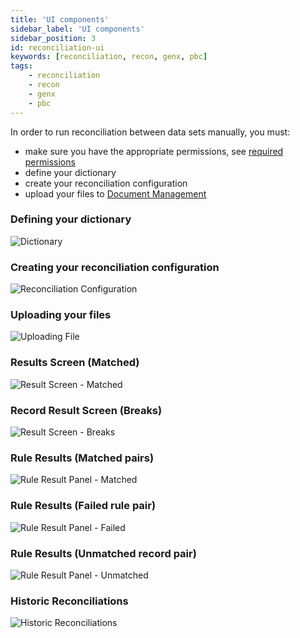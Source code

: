 ```yaml
---
title: 'UI components'
sidebar_label: 'UI components'
sidebar_position: 3
id: reconciliation-ui
keywords: [reconciliation, recon, genx, pbc]
tags:
    - reconciliation
    - recon
    - genx
    - pbc
---
```


In order to run reconciliation between data sets manually, you must:

- make sure you have the appropriate permissions, see [required permissions](/components/)
- define your dictionary
- create your reconciliation configuration
- upload your files to [Document Management](/components/doc-management/doc-management-introduction/)

### Defining your dictionary

![Dictionary](/img/pbc-reconciliation/ui/01_dictionary.png)

### Creating your reconciliation configuration

![Reconciliation Configuration](/img/pbc-reconciliation/ui/02_configuration.png)

### Uploading your files

![Uploading File](/img/pbc-reconciliation/ui/03_uploading-file.png)

### Results Screen (Matched)

![Result Screen - Matched](/img/pbc-reconciliation/ui/04_record-results-screen-matched.png)

### Record Result Screen (Breaks)

![Result Screen - Breaks](/img/pbc-reconciliation/ui/05_record-result-screen-break.png)

### Rule Results (Matched pairs)

![Rule Result Panel - Matched](/img/pbc-reconciliation/ui/06_rule-result-screen-matched.png)

### Rule Results (Failed rule pair)

![Rule Result Panel - Failed](/img/pbc-reconciliation/ui/07_rule-result-screen-failed.png)

### Rule Results (Unmatched record pair)

![Rule Result Panel - Unmatched](/img/pbc-reconciliation/ui/08_rule-result-screen-unmatched-record.png)

### Historic Reconciliations

![Historic Reconciliations](/img/pbc-reconciliation/ui/09_historic-reconciliation-panel.png)
